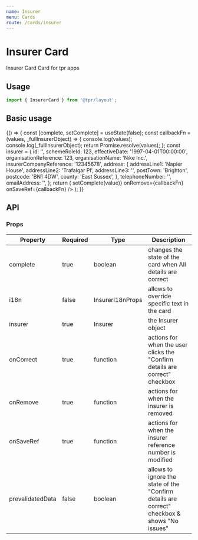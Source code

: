 ```yaml
---
name: Insurer
menu: Cards
route: /cards/insurer
---
```



# Insurer Card

Insurer Card Card for tpr apps

## Usage

```js
import { InsurerCard } from '@tpr/layout';
```

## Basic usage

<Playground>
	{() => {
		const [complete, setComplete] = useState(false);
		const callbackFn = (values, _fullInsurerObject) => {
			console.log(values);
			console.log(_fullInsurerObject);
			return Promise.resolve(values);
		};
		const insurer = {
			id: '',
			schemeRoleId: 123,
			effectiveDate: '1997-04-01T00:00:00',
			organisationReference: 123,
			organisationName: 'Nike Inc.',
			insurerCompanyReference: '12345678',
			address: {
				addressLine1: 'Napier House',
				addressLine2: 'Trafalgar Pl',
				addressLine3: '',
				postTown: 'Brighton',
				postcode: 'BN1 4DW',
				county: 'East Sussex',
			},
			telephoneNumber: '',
			emailAddress: '',
		};
		return (
			<InsurerCard
				complete={complete}
				insurer={insurer}
				onCorrect={(value) => setComplete(value)}
				onRemove={callbackFn}
				onSaveRef={callbackFn}
			/>
		);
	}}
</Playground>

## API

### Props

| Property         | Required | Type             | Description                                                                                  |
| ---------------- | -------- | ---------------- | -------------------------------------------------------------------------------------------- |
| complete         | true     | boolean          | changes the state of the card when All details are correct                                   |
| i18n             | false    | InsurerI18nProps | allows to override specific text in the card                                                 |
| insurer          | true     | Insurer          | the Insurer object                                                                           |
| onCorrect        | true     | function         | actions for when the user clicks the "Confirm details are correct" checkbox                  |
| onRemove         | true     | function         | actions for when the insurer is removed                                                      |
| onSaveRef        | true     | function         | actions for when the insurer reference number is modified                                    |
| prevalidatedData | false    | boolean          | allows to ignore the state of the "Confirm details are correct" checkbox & shows "No issues" |
